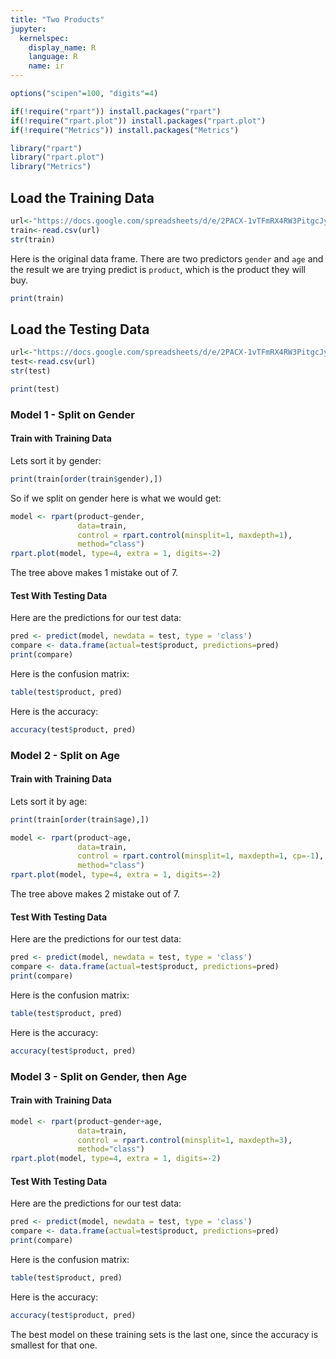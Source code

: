 ```yaml
---
title: "Two Products"
jupyter:
  kernelspec:
    display_name: R
    language: R
    name: ir
---
```


```r
options("scipen"=100, "digits"=4)

if(!require("rpart")) install.packages("rpart")
if(!require("rpart.plot")) install.packages("rpart.plot")
if(!require("Metrics")) install.packages("Metrics")

library("rpart")
library("rpart.plot")
library("Metrics")
```

## Load the Training Data 

```r
url<-"https://docs.google.com/spreadsheets/d/e/2PACX-1vTFmRX4RW3PitgcJya0X2sRbSiD0J2t0oYewyhkkyWwR9i8NIaHiuQKrBtLlrwG9fzn4MvNOM92olnK/pub?gid=0&single=true&output=csv"
train<-read.csv(url)
str(train)
```

Here is the original data frame. There are two predictors `gender` and `age` and the result we are trying predict is `product`, which is the product they will buy. 

```r
print(train)
```

## Load the Testing Data 

```r
url<-"https://docs.google.com/spreadsheets/d/e/2PACX-1vTFmRX4RW3PitgcJya0X2sRbSiD0J2t0oYewyhkkyWwR9i8NIaHiuQKrBtLlrwG9fzn4MvNOM92olnK/pub?gid=1744064271&single=true&output=csv"
test<-read.csv(url)
str(test)
```

```r
print(test)
```

### Model 1 - Split on Gender 

#### Train with Training Data

Lets sort it by gender:

```r
print(train[order(train$gender),])
```

So if we split on gender here is what we would get:

```r
model <- rpart(product~gender, 
               data=train, 
               control = rpart.control(minsplit=1, maxdepth=1),
               method="class")
rpart.plot(model, type=4, extra = 1, digits=-2)
```

The tree above makes 1 mistake out of 7.

#### Test With Testing Data

Here are the predictions for our test data:

```r
pred <- predict(model, newdata = test, type = 'class')
compare <- data.frame(actual=test$product, predictions=pred)
print(compare)
```

Here is the confusion matrix:

```r
table(test$product, pred)
```

Here is the accuracy:

```r
accuracy(test$product, pred)
```

### Model 2 - Split on Age 

#### Train with Training Data

Lets sort it by age:

```r
print(train[order(train$age),])
```

```r
model <- rpart(product~age, 
               data=train, 
               control = rpart.control(minsplit=1, maxdepth=1, cp=-1),
               method="class")
rpart.plot(model, type=4, extra = 1, digits=-2)
```

The tree above makes 2 mistake out of 7.

#### Test With Testing Data

Here are the predictions for our test data:

```r
pred <- predict(model, newdata = test, type = 'class')
compare <- data.frame(actual=test$product, predictions=pred)
print(compare)
```

Here is the confusion matrix:

```r
table(test$product, pred)
```

Here is the accuracy:

```r
accuracy(test$product, pred)
```

### Model 3 - Split on Gender, then Age 

#### Train with Training Data

```r
model <- rpart(product~gender+age, 
               data=train, 
               control = rpart.control(minsplit=1, maxdepth=3),
               method="class")
rpart.plot(model, type=4, extra = 1, digits=-2)
```

#### Test With Testing Data

Here are the predictions for our test data:

```r
pred <- predict(model, newdata = test, type = 'class')
compare <- data.frame(actual=test$product, predictions=pred)
print(compare)
```

Here is the confusion matrix:

```r
table(test$product, pred)
```

Here is the accuracy:

```r
accuracy(test$product, pred)
```
The best model on these training sets is the last one, since the accuracy is smallest for that one.
